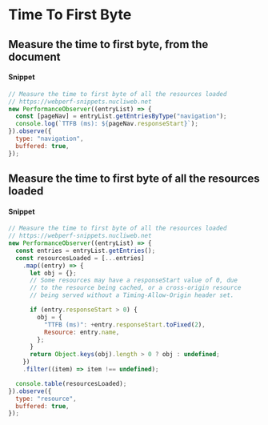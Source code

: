 # Time To First Byte

## Measure the time to first byte, from the document

#### Snippet

```js copy
// Measure the time to first byte of all the resources loaded
// https://webperf-snippets.nucliweb.net
new PerformanceObserver((entryList) => {
  const [pageNav] = entryList.getEntriesByType("navigation");
  console.log(`TTFB (ms): ${pageNav.responseStart}`);
}).observe({
  type: "navigation",
  buffered: true,
});
```

## Measure the time to first byte of all the resources loaded

#### Snippet

```js copy
// Measure the time to first byte of all the resources loaded
// https://webperf-snippets.nucliweb.net
new PerformanceObserver((entryList) => {
  const entries = entryList.getEntries();
  const resourcesLoaded = [...entries]
    .map((entry) => {
      let obj = {};
      // Some resources may have a responseStart value of 0, due
      // to the resource being cached, or a cross-origin resource
      // being served without a Timing-Allow-Origin header set.

      if (entry.responseStart > 0) {
        obj = {
          "TTFB (ms)": +entry.responseStart.toFixed(2),
          Resource: entry.name,
        };
      }
      return Object.keys(obj).length > 0 ? obj : undefined;
    })
    .filter((item) => item !== undefined);

  console.table(resourcesLoaded);
}).observe({
  type: "resource",
  buffered: true,
});
```
